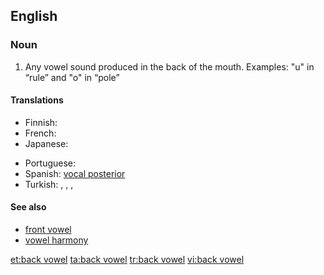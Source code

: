 ==English==
{{wikipedia}}

===Noun===
{{en-noun|sg=[[back]] [[vowel]]}}

# {{phonetics}} Any vowel sound produced in the back of the mouth. Examples: "u" in “rule” and "o" in “pole”

====Translations====
{{trans-top|Any vowel sound produced in the back of the mouth}}
* Finnish: {{t-|fi|takavokaali}}
* French: {{t|fr|voyelle postérieure|f}}
* Japanese: {{t|ja|後舌母音|tr=atojitaboin|sc=Jpan}}
{{trans-mid}}
* Portuguese: {{t|pt|vogal posterior|m}}
* Spanish: [[vocal posterior]] {{m}}
* Turkish: {{t+|tr|kalın ünlü}},  {{t|tr|kalın sesli}},  {{t|tr|art ünlü}},  {{t|tr|art sesli}}
{{trans-bottom}}

====See also====
* [[front vowel]]
* [[vowel harmony]]

[[et:back vowel]]
[[ta:back vowel]]
[[tr:back vowel]]
[[vi:back vowel]]